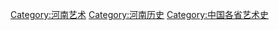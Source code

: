 [[Category:河南艺术|Category:河南艺术]]
[[Category:河南历史|Category:河南历史]]
[[Category:中国各省艺术史|Category:中国各省艺术史]]